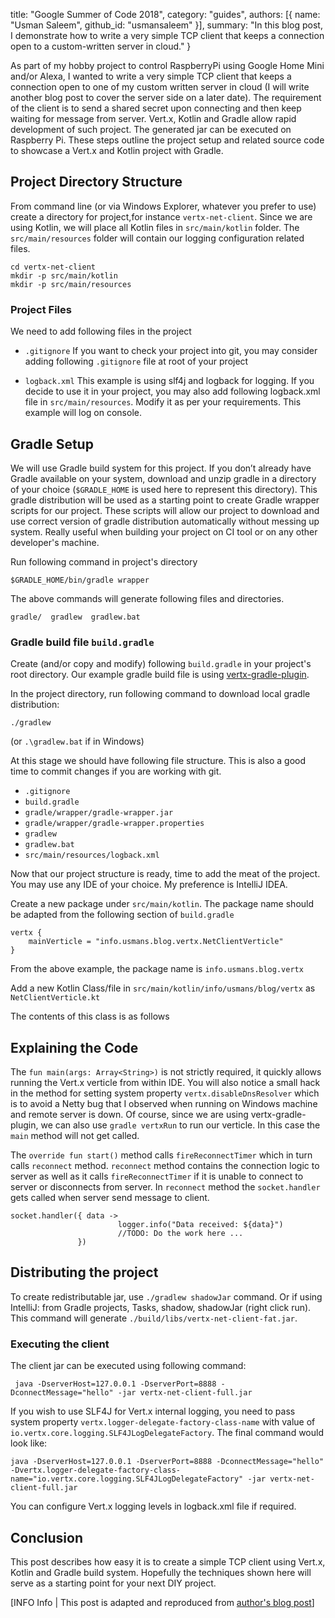   title: "Google Summer of Code 2018",
  category: "guides",
  authors: [{
    name: "Usman Saleem",
    github_id: "usmansaleem"
  }],
  summary: "In this blog post, I demonstrate how to write a very simple TCP client that keeps a connection open to a custom-written server in cloud."
}

As part of my hobby project to control RaspberryPi using Google Home Mini and/or Alexa, I wanted to write a very simple TCP client that keeps a connection open to one of my custom written server in cloud (I will write another blog post to cover the server side on a later date). The requirement of the client is to send a shared secret upon connecting and then keep waiting for message from server. Vert.x, Kotlin and Gradle allow rapid development of such project. The generated jar can be executed on Raspberry Pi. These steps outline the project setup and related source code to showcase a Vert.x and Kotlin project with Gradle.

## Project Directory Structure
From command line (or via Windows Explorer, whatever you prefer to use) create a directory for project,for instance `vertx-net-client`. Since we are using Kotlin, we will place all Kotlin files in `src/main/kotlin` folder. The `src/main/resources` folder will contain our logging configuration related files.

```
cd vertx-net-client
mkdir -p src/main/kotlin
mkdir -p src/main/resources
```

### Project Files
We need to add following files in the project

* `.gitignore`
If you want to check your project into git, you may consider adding following `.gitignore` file at root of your project

<script src="https://gist.github.com/usmansaleem/b5838484a20cb8b08f236f2265ad7a8e.js"></script>

* `logback.xml`
This example is using slf4j and logback for logging. If you decide to use it in your project, you may also add following logback.xml file in `src/main/resources`. Modify it as per your requirements. This example will
log on console.

<script src="https://gist.github.com/usmansaleem/750c6d1cad0721b52be2ff00f758fb9f.js"></script>

## Gradle Setup
We will use Gradle build system for this project. If you don’t already have Gradle available on your system, download and unzip gradle in a directory of your choice (`$GRADLE_HOME` is used here to represent this directory). This gradle distribution will be used as a starting point to create Gradle wrapper scripts for our project. These scripts will allow our project to download and use correct version of gradle distribution automatically without messing up system. Really useful when building your project on CI tool or on any other developer's machine.

Run following command in project's directory

```
$GRADLE_HOME/bin/gradle wrapper
```

The above commands will generate following files and directories.

```
gradle/  gradlew  gradlew.bat
```

### Gradle build file `build.gradle`
Create (and/or copy and modify) following `build.gradle` in your project's root directory. Our example gradle build file is using [vertx-gradle-plugin](https://github.com/jponge/vertx-gradle-plugin/).

<script src="https://gist.github.com/usmansaleem/e723f25b827e0a925eaef2957a80132d.js"></script>

In the project directory, run following command to download local gradle distribution:

```
./gradlew
```
(or `.\gradlew.bat` if in Windows)

At this stage we should have following file structure. This is also a good time to commit changes if you are working with git.

* `.gitignore`                              
* `build.gradle`                            
* `gradle/wrapper/gradle-wrapper.jar`       
* `gradle/wrapper/gradle-wrapper.properties`
* `gradlew`                                 
* `gradlew.bat`
* `src/main/resources/logback.xml`

Now that our project structure is ready, time to add the meat of the project. You may use any IDE of your choice. My preference is IntelliJ IDEA.

Create a new package under `src/main/kotlin`. The package name should be adapted from the following section of `build.gradle`

```
vertx {
    mainVerticle = "info.usmans.blog.vertx.NetClientVerticle"
}
```

From the above example, the package name is `info.usmans.blog.vertx`

Add a new Kotlin Class/file in `src/main/kotlin/info/usmans/blog/vertx` as `NetClientVerticle.kt`

The contents of this class is as follows

<script src="https://gist.github.com/usmansaleem/2a176a7b752fcb72f7f31964809696fe.js"></script>

## Explaining the Code
The `fun main(args: Array<String>)` is not strictly required, it quickly allows running the Vert.x verticle from within IDE. You will also notice a small hack in the method for setting system property `vertx.disableDnsResolver` which is to avoid a Netty bug that I observed when running on Windows machine and remote server is down. Of course, since we are using vertx-gradle-plugin, we can also use `gradle vertxRun` to run our verticle. In this case the `main` method will not get called.

The `override fun start()` method calls `fireReconnectTimer` which in turn calls `reconnect` method. `reconnect` method contains the connection logic to server as well as it calls `fireReconnectTimer` if it is unable to connect to server or disconnects from server. In `reconnect` method the `socket.handler` gets called when server send message to client.

```
socket.handler({ data ->
                        logger.info("Data received: ${data}")
                        //TODO: Do the work here ...
               })
```

## Distributing the project

To create redistributable jar, use `./gradlew shadowJar` command. Or if using IntelliJ: from Gradle projects, Tasks, shadow, shadowJar (right click run). This command will generate `./build/libs/vertx-net-client-fat.jar`.

### Executing the client

The client jar can be executed using following command:

```
 java -DserverHost=127.0.0.1 -DserverPort=8888 -DconnectMessage="hello" -jar vertx-net-client-full.jar
```

If you wish to use SLF4J for Vert.x internal logging, you need to pass system property `vertx.logger-delegate-factory-class-name` with value of `io.vertx.core.logging.SLF4JLogDelegateFactory`. The final command would look like:

```
java -DserverHost=127.0.0.1 -DserverPort=8888 -DconnectMessage="hello" -Dvertx.logger-delegate-factory-class-name="io.vertx.core.logging.SLF4JLogDelegateFactory" -jar vertx-net-client-full.jar
```

You can configure Vert.x logging levels in logback.xml file if required.

## Conclusion

This post describes how easy it is to create a simple TCP client using Vert.x, Kotlin and Gradle build system. Hopefully the techniques shown here will serve as a starting point for your next DIY project.

[INFO Info | This post is adapted and reproduced from [author's blog post](https://usmans.info/usmansaleem/blog/tcp_client_using_vertx_kotlin_gradle)]
